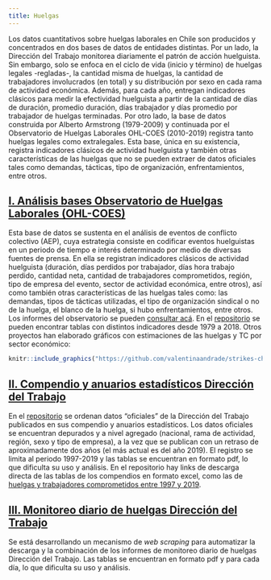 ```yaml
---
title: Huelgas
---
```


Los datos cuantitativos sobre huelgas laborales en Chile son producidos y concentrados en dos bases de datos de entidades distintas. Por un lado, la Dirección del Trabajo monitorea diariamente el patrón de acción huelguista. Sin embargo, solo se enfoca en el ciclo de vida (inicio y término) de huelgas legales -regladas-, la cantidad misma de huelgas, la cantidad de trabajadores involucrados (en total) y su distribución por sexo en cada rama de actividad económica. Además, para cada año, entregan indicadores clásicos para medir la efectividad huelguista a partir de la cantidad de días de duración, promedio duración, días trabajador y días promedio por trabajador de huelgas terminadas. Por otro lado, la base de datos construida por Alberto Armstrong (1979-2009) y continuada por el Observatorio de Huelgas Laborales OHL-COES (2010-2019) registra tanto huelgas legales como extralegales. Esta base, única en su existencia, registra indicadores clásicos de actividad huelguista y también otras características de las huelgas que no se pueden extraer de datos oficiales tales como demandas, tácticas, tipo de organización, enfrentamientos, entre otros. 

## [I. Análisis bases Observatorio de Huelgas Laborales (OHL-COES)](https://github.com/Andreas-Lafferte/strikes/)

Esta base de datos se sustenta en el análisis de eventos de conflicto colectivo (AEP), cuya estrategia consiste en codificar eventos huelguistas en un periodo de tiempo e interés determinado por medio de diversas fuentes de prensa. En ella se registran indicadores clásicos de actividad huelguista (duración, días perdidos por trabajador, días hora trabajo perdido, cantidad neta, cantidad de trabajadores comprometidos, región, tipo de empresa del evento, sector de actividad económica, entre otros), así como también otras características de las huelgas tales como: las demandas, tipos de tácticas utilizadas, el tipo de organización sindical o no de la huelga, el blanco de la huelga, si hubo enfrentamientos, entre otros. Los informes del observatorio se pueden [consultar acá](https://coes.cl/observatorio-de-huelgas-laborales/). En el [repositorio](https://github.com/Andreas-Lafferte/strikes/) se pueden encontrar tablas con distintos indicadores desde 1979 a 2018. Otros proyectos han elaborado gráficos con estimaciones de las huelgas y TC por sector económico:

```r
knitr::include_graphics("https://github.com/valentinaandrade/strikes-chile/raw/main/Output/graph/N%C3%BAmero%20de%20trabajadores%20y%20de%20huelgas%20en%20Chile%20(1980-2018).%20Comercio%20y%20manufactura.png")
```

## [II. Compendio y anuarios estadísticos Dirección del Trabajo](https://github.com/ObservatorioSindical/COMPENDIOS_DT)

En el [repositorio](https://github.com/ObservatorioSindical/COMPENDIOS_DT) se ordenan datos “oficiales” de la Dirección del Trabajo publicados en sus compendio y anuarios estadísticos. Los datos oficiales se encuentran depurados y a nivel agregado (nacional, rama de actividad, región, sexo y tipo de empresa), a la vez que se publican con un retraso de aproximadamente dos años (el más actual es del año 2019). El registro se limita al periodo 1997-2019 y las tablas se encuentran en formato pdf, lo que dificulta su uso y análisis. En el repositorio hay links de descarga directa de las tablas de los compendios en formato excel, como las de [huelgas y trabajadores comprometidos entre 1997 y 2019](https://github.com/nicolasrattor/COMPENDIOS_DT/raw/main/Output/Cuadros/3.%20HUELGAS/cuadro1.xlsx).

## [III. Monitoreo diario de huelgas Dirección del Trabajo](https://github.com/nicolasrattor/huelgas_diarias_DT)

Se está desarrollando un mecanismo de *web scraping* para automatizar la descarga y la combinación de los informes de monitoreo diario de huelgas Dirección del Trabajo. Las tablas se encuentran en formato pdf y para cada día, lo que dificulta su uso y análisis. 

